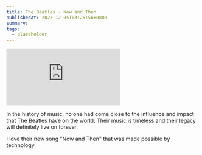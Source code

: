 ```yaml
---
title: The Beatles - Now and Then
publishedAt: 2023-12-05T03:25:56+0800
summary:
tags:
  - placeholder
---
```


<Embed src="https://www.youtube.com/embed/Opxhh9Oh3rg?si=z6mwXhs-pASlqaTR" />

In the history of music, no one had come close to the influence and impact that The Beatles have on the world.
Their music is timeless and their legacy will definitely live on forever.

I love their new song "Now and Then" that was made possible by technology.
